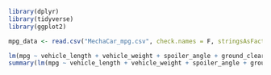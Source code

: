 ```r
library(dplyr)
library(tidyverse)
library(ggplot2)
```

```r
mpg_data <- read.csv("MechaCar_mpg.csv", check.names = F, stringsAsFactors = F)
```

```r
lm(mpg ~ vehicle_length + vehicle_weight + spoiler_angle + ground_clearance + AWD, mpg_data)
summary(lm(mpg ~ vehicle_length + vehicle_weight + spoiler_angle + ground_clearance + AWD, mpg_data))
```

